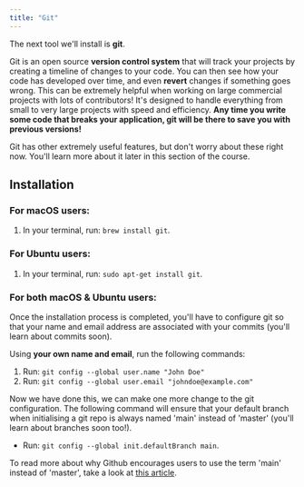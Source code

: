 ```yaml
---
title: "Git"
---
```


The next tool we'll install is **git**.

Git is an open source **version control system** that will track your projects by creating a timeline of changes to your code. You can then see how your code has developed over time, and even **revert** changes if something goes wrong. This can be extremely helpful when working on large commercial projects with lots of contributors! It's designed to handle everything from small to very large projects with speed and efficiency.
**Any time you write some code that breaks your application, git will be there to save you with previous versions!**

Git has other extremely useful features, but don't worry about these right now. You'll learn more about it later in this section of the course.

## Installation

### For **macOS** users:

1. In your terminal, run: `brew install git`.

### For **Ubuntu** users:

1. In your terminal, run: `sudo apt-get install git`.

### For both macOS & Ubuntu users:

Once the installation process is completed, you'll have to configure git so that your name and email address are associated with your commits (you'll learn about commits soon).

Using **your own name and email**, run the following commands:

1. Run: `git config --global user.name "John Doe"`
2. Run: `git config --global user.email "johndoe@example.com"`

Now we have done this, we can make one more change to the git configuration. The following command will ensure that your default branch when initialising a git repo is always named 'main' instead of 'master' (you'll learn about branches soon too!).

- Run: `git config --global init.defaultBranch main`.

To read more about why Github encourages users to use the term 'main' instead of 'master', take a look at [this article](https://www.theserverside.com/feature/Why-GitHub-renamed-its-master-branch-to-main).
